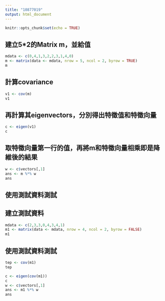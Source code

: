 ```yaml
---
title: "10877019"
output: html_document
---
```


```r
knitr::opts_chunk$set(echo = TRUE)
```

## 建立5*2的Matrix m，並給值
```r
mdata <- c(0,4,1,3,2,2,3,1,4,0)
m <- matrix(data <- mdata, nrow = 5, ncol = 2, byrow = TRUE)
m
```
## 計算covariance
```r
v1 <- cov(m)
v1
```

## 再計算其eigenvectors，分別得出特徵值和特徵向量
```r
c <- eigen(v1)
c
```

## 取特徵向量第一行的值，再將m和特徵向量相乘即是降維後的結果
```r
w <- c$vectors[,1]
ans <- m %*% w
ans 
```

## 使用測試資料測試
## 建立測試資料
```r
mdata <- c(2,3,3,0,4,3,4,1)
m1 <- matrix(data <- mdata, nrow = 4, ncol = 2, byrow = FALSE)
m1
```
## 使用測試資料測試
```r
tep <- cov(m1)
tep

c <- eigen(cov(m1))
c
w <- c$vectors[,1]
ans <- m1 %*% w
ans
```

